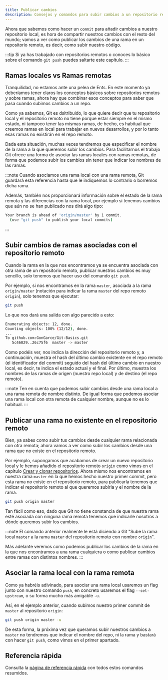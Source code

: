 ```yaml
---
title: Publicar cambios
description: Consejos y comandos para subir cambios a un repositorio remoto de Git.
---
```


Ahora que sabemos como hacer un ``commit`` para añadir cambios a nuestro repositorio local, es hora de compartir nuestros cambios
con el resto del mundo; vamos a ver como publicar los cambios de una rama en un repositorio remoto, es decir, como subir nuestro
código.

:::tip
Si ya has trabajado con repositorios remotos o conoces lo básico sobre el comando ``git push`` puedes saltarte este capítulo.
:::

## Ramas locales vs Ramas remotas

Tranquilidad, no estamos ante una pelea de Ents. En este momento ya deberíamos tener claros los conceptos básicos sobre repositorios
remotos y sobre ramas, ahora hay que combinar esos conceptos para saber que pasa cuando subimos cambios a un repo.

Como ya sabemos, Git es dsitribuido, lo que quiere decir que tu repositorio local y el repositorio remoto no tiene porque estar siempre
en el mismo estado, ni tampoco tener las mismas ramas, de hecho, es habitual que creemos ramas en local para trabajar en nuevos
desarrollos, y por lo tanto esas ramas no existirán en el repo remoto.

Dada esta situación, muchas veces tendremos que especificar el nombre de la rama a la que queremos subir los cambios. Para
facilitarnos el trabajo Git ofrece una forma de asociar las ramas locales con ramas remotas, de forma que podemos subir los 
cambios sin tener que indicar los nombres de las ramas.

:::note
Cuando asociamos una rama local con una rama remota, Git guardará esta referencia hasta que le indiquemos lo contrario o
borremos dicha rama.

Además, también nos proporcionará información sobre el estado de la rama remota y las diferencias con la rama local, por ejemplo
si tenemos cambios que aún no se han publicado nos dirá algo tipo:

````sh frame=none
Your branch is ahead of 'origin/master' by 1 commit.
  (use "git push" to publish your local commits)
````
:::

## Subir cambios de ramas asociadas con el repositorio remoto <Badge text="git push" variant="note" />

Cuando la rama en la que nos encontramos ya se encuentra asociada con otra rama de un repositorio remoto, publicar nuestros cambios
es muy sencillo, solo tenemos que hacer uso del comando ``git push``.

Por ejemplo, si nos encontramos en la rama ``master``, asociada a la rama ``origin/master`` (notación para indicar la rama ``master``
del repo remoto ``origin``), solo tenemos que ejecutar:

````sh frame=none
git push
````

Lo que nos dará una salida con algo parecido a esto:

````sh frame=none
Enumerating objects: 12, done.
Counting objects: 100% (12/12), done.
...
To github.com:GonGarce/Git-Basics.git
   5c46029..26c75f6  master -> master
````

Como podéis ver, nos indica la dirección del repositorio remoto y, a continuación, muestra el hash del último cambio existente
en el repo remoto (el identificador del commit) seguido del hash del último cambio en nuestro local, es decir, te indica el estado
actual y el final. Por último, muestra los nombres de las ramas de origen (nuestro repo local) y de destino (el repo remoto).

:::note
Ten en cuenta que podemos subir cambios desde una rama local a una rama remota de nombre distinto. De igual forma que
podemos asociar una rama local con otra remota de cualquier nombre, aunque no es lo habitual.
:::

## Publicar una rama no existente en el repositorio remoto <Badge text="git push" variant="note" />

Bien, ya sabes como subir tus cambios desde cualquier rama relacionada con otra remota; ahora vamos
a ver como subir los cambios desde una rama que no existe en el repositorio remoto.

Por ejemplo, supongamos que acabamos de crear un nuevo repositorio local y le hemos añadido el repositorio remoto
``origin`` como vimos en el capítulo [Crear y clonar repositorios](). Ahora mismo nos encontramos en nuestra rama ``master``
en la que hemos hecho nuestro primer commit, pero esta rama no existe en el repositorio remoto, para publicarla tenemos 
que indicar el repositorio remoto al que queremos subirla y el nombre de la rama.

````sh frame=none
git push origin master
````

Tan fácil como eso, dado que Git no tiene constancia de que nuestra rama esté asociada con ninguna rama remota tenemos que
indicarle nosotros a dónde queremos subir los cambios.

:::note
El comando anterior realmente le está diciendo a Git "Sube la rama local ``master`` a la rama ``master`` del repositorio remoto
con nombre ``origin``".

Más adelante veremos como podemos publicar los cambios de la rama en la que nos encontramos a una rama cualquiera o como
publicar cambios entre ramas con distintos nombres.
:::

## Asociar la rama local con la rama remota <Badge text="--set-upstream, -u" variant="note" />

Como ya habréis adivinado, para asociar una rama local usaremos un flag junto con nuestro comando ``push``, en
concreto usaremos el flag ``--set-upstream``, o su forma mucho más amigable ``-u``.

Así, en el ejemplo anterior, cuando subimos nuestro primer commit de ``master`` al repositorio ``origin``:

````sh frame=none
git push origin master -u
````
De esta forma, la próxima vez que queramos subir nuestros cambios a ``master`` no tendremos que indicar el nombre del repo,
ni la rama y bastará con hacer ``git push``, como vimos en el primer apartado.

## Referencia rápida

Consulta la [página de referencia rápida](/git-basics/reference/3-pushing-changes/) con todos estos comandos resumidos.